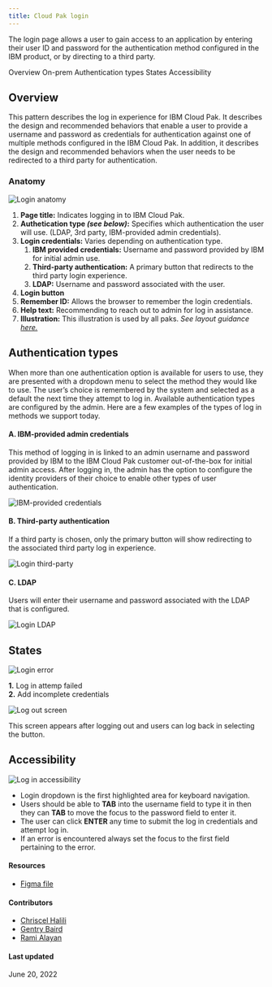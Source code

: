 ```yaml
---
title: Cloud Pak login
---
```


<PageDescription>

The login page allows a user to gain access to an application by entering their user ID and password for the authentication method configured in the IBM product, or by directing to a third party.

</PageDescription>

<AnchorLinks>
<AnchorLink>Overview</AnchorLink>
<AnchorLink>On-prem</AnchorLink>
<AnchorLink>Authentication types</AnchorLink>
<AnchorLink>States</AnchorLink>
<AnchorLink>Accessibility</AnchorLink>
</AnchorLinks>


## Overview

This pattern describes the log in experience for IBM Cloud Pak. It describes the design and recommended behaviors that enable a user to provide a username and password as credentials for authentication against one of multiple methods configured in the IBM Cloud Pak. In addition, it describes the design and recommended behaviors when the user needs to be redirected to a third party for authentication.

### Anatomy

![Login anatomy](images/login-Anatomy.png)

1. **Page title:** Indicates logging in to IBM Cloud Pak.
2. **Authetication type _(see below)_:** Specifies which authentication the user will use. (LDAP, 3rd party, IBM-provided admin credentials).
3. **Login credentials:** Varies depending on authentication type. 
    1. **IBM provided credentials:** Username and password provided by IBM for initial admin use.
    2. **Third-party authentication:** A primary button that redirects to the third party login experience.
    3. **LDAP:** Username and password associated with the user.
4. **Login button**
5. **Remember ID:** Allows the browser to remember the login credentials.
6. **Help text:** Recommending to reach out to admin for log in assistance.
7. **Illustration:** This illustration is used by all paks. _See layout guidance_ _[here.](https://carbondesignsystem.com/patterns/login-pattern/#design-and-layout)_ 

## Authentication types
When more than one authentication option is available for users to use, they are presented with a dropdown menu to select the method they would like to use. The user’s choice is remembered by the system and selected as a default the next time they attempt to log in. Available authentication types are configured by the admin. Here are a few examples of the types of log in methods we support today.
<br/>

#### A. IBM-provided admin credentials
This method of logging in is linked to an admin username and password provided by IBM to the IBM Cloud Pak customer out-of-the-box for initial admin access. After logging in, the admin has the option to configure the identity providers of their choice to enable other types of user authentication.

![IBM-provided credentials](images/login-IBMprovided.png)

#### B. Third-party authentication
If a third party is chosen, only the primary button will show redirecting to the associated third party log in experience. 

![Login third-party](images/login-Redhat.png)

#### C. LDAP
Users will enter their username and password associated with the LDAP that is configured. 

![Login LDAP](images/login-LDAP.png)


## States

<Title>Error states</Title>

![Login error](images/login-Error.png)

<Caption>
<strong>1.</strong> Log in attemp failed<br />
<strong>2.</strong> Add incomplete credentials
</Caption>

<Title>Log out</Title>

![Log out screen](images/login-Logout.png)

<Caption>This screen appears after logging out and users can log back in selecting the button.</Caption>

## Accessibility

<Row>
<Column colMd={4} colLg={8}>

![Log in accessibility](images/LogIn_Accessibility.png)

</Column>
</Row>

- Login dropdown is the first highlighted area for keyboard navigation.
- Users should be able to **TAB** into the username field to type it in then they can **TAB** to move the focus to the password field to enter it.
- The user can click **ENTER** any time to submit the log in credentials and attempt log in. 
- If an error is encountered always set the focus to the first field pertaining to the error.

#### Resources

- [Figma file](https://pages.github.ibm.com/cdai-design/pal/)

#### Contributors

- [Chriscel Halili](https://w3.ibm.com/#/people/3J3194897)
- [Gentry Baird](https://w3.ibm.com/#/people/1J5123897)
- [Rami Alayan](https://w3.ibm.com/#/people/1J5123897)

#### Last updated
June 20, 2022